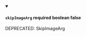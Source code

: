
<details className="config-field" data-expandable="false" open>
<summary>

#### `skipImageArg` <span class="config-field-required" data-required="false">required</span> <span class="config-field-type">boolean</span> <span class="config-field-default">false</span> <span class="config-field-enum"></span>

DEPRECATED: SkipImageArg

</summary>



</details>
